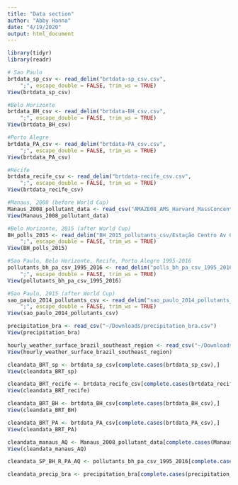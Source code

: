 ```yaml
---
title: "Data section"
author: "Abby Hanna"
date: "4/19/2020"
output: html_document
---
```



```r
library(tidyr)
library(readr)
```

```r

# Sao Paulo
brtdata_sp_csv <- read_delim("brtdata-sp_csv.csv", 
    ";", escape_double = FALSE, trim_ws = TRUE)
View(brtdata_sp_csv)

#Belo Horizonte
brtdata_BH_csv <- read_delim("brtdata-BH_csv.csv", 
    ";", escape_double = FALSE, trim_ws = TRUE)
View(brtdata_BH_csv)

#Porto Alegre
brtdata_PA_csv <- read_delim("brtdata-PA_csv.csv", 
    ";", escape_double = FALSE, trim_ws = TRUE)
View(brtdata_PA_csv)

#Recife
brtdata_recife_csv <- read_delim("brtdata-recife_csv.csv", 
    ";", escape_double = FALSE, trim_ws = TRUE)
View(brtdata_recife_csv)
```


```r
#Manaus, 2008 (before World Cup)
Manaus_2008_pollutant_data <- read_csv("AMAZE08_AMS_Harvard_MassConcentrations_MARTIN.csv")
View(Manaus_2008_pollutant_data)

#Belo Horizonte, 2015 (after World Cup)
BH_polls_2015 <- read_delim("BH_2015_pollutants_csv/Estação Centro Av Contorno-Table 1.csv", 
    ";", escape_double = FALSE, trim_ws = TRUE)
View(BH_polls_2015)

#Sao Paulo, Belo Horizonte, Recife, Porto Alegre 1995-2016
pollutants_bh_pa_csv_1995_2016 <- read_delim("polls_bh_pa_csv_1995_2016.csv", 
    ";", escape_double = FALSE, trim_ws = TRUE)
View(pollutants_bh_pa_csv_1995_2016)

#Sao Paulo, 2015 (after World Cup)
sao_paulo_2014_pollutants_csv <- read_delim("sao_paulo_2014_pollutants_csv.csv", 
    ";", escape_double = FALSE, trim_ws = TRUE)
View(sao_paulo_2014_pollutants_csv)

precipitation_bra <- read_csv("~/Downloads/precipitation_bra.csv")
View(precipitation_bra)

hourly_weather_surface_brazil_southeast_region <- read_csv("~/Downloads/hourly-weather-surface-brazil-southeast-region.zip")
View(hourly_weather_surface_brazil_southeast_region)

```





```r

cleandata_BRT_sp <- brtdata_sp_csv[complete.cases(brtdata_sp_csv),]
View(cleandata_BRT_sp)

cleandata_BRT_recife <- brtdata_recife_csv[complete.cases(brtdata_recife_csv),]
View(cleandata_BRT_recife)

cleandata_BRT_BH <- brtdata_BH_csv[complete.cases(brtdata_BH_csv),]
View(cleandata_BRT_BH)

cleandata_BRT_PA <- brtdata_PA_csv[complete.cases(brtdata_PA_csv),]
View(cleandata_BRT_PA)

cleandata_manaus_AQ <- Manaus_2008_pollutant_data[complete.cases(Manaus_2008_pollutant_data),]
View(cleandata_manaus_AQ)

cleandata_SP_BH_R_PA_AQ <- pollutants_bh_pa_csv_1995_2016[complete.cases(pollutants_bh_pa_csv_1995_2016),]

cleandata_precip_bra <- precipitation_bra[complete.cases(precipitation_bra),]

```



